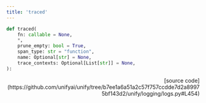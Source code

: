 ```yaml
---
title: 'traced'
---
```


```python
def traced(
    fn: callable = None,
    *,
    prune_empty: bool = True,
    span_type: str = "function",
    name: Optional[str] = None,
    trace_contexts: Optional[List[str]] = None,
):
```

<p align="right">[source code](https://github.com/unifyai/unify/tree/b7ee1a6a51a2c57f757ccdde7d2a89975bf143d2/unify/logging/logs.py#L454)</p>

